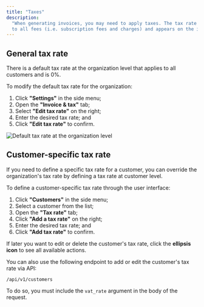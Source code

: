 ```yaml
---
title: "Taxes"
description:
  "When generating invoices, you may need to apply taxes. The tax rate applies
  to all fees (i.e. subscription fees and charges) and appears on the invoices."
---
```


## General tax rate[](#general-tax-rate "Direct link to heading")

There is a default tax rate at the organization level that applies to all
customers and is 0%.

To modify the default tax rate for the organization:

1. Click **"Settings"** in the side menu;
2. Open the **"Invoice & tax"** tab;
3. Select **"Edit tax rate"** on the right;
4. Enter the desired tax rate; and
5. Click **"Edit tax rate"** to confirm.

![Default tax rate at the organization level](/invoicing/images/organization-tax-rate-4cfe52c7e974b6c3c73903f596f797ef.png)

## Customer-specific tax rate[](#customer-specific-tax-rate "Direct link to heading")

If you need to define a specific tax rate for a customer, you can override the
organization's tax rate by defining a tax rate at customer level.

To define a customer-specific tax rate through the user interface:

1. Click **"Customers"** in the side menu;
2. Select a customer from the list;
3. Open the **"Tax rate"** tab;
4. Click **"Add a tax rate"** on the right;
5. Enter the desired tax rate; and
6. Click **"Add tax rate"** to confirm.

If later you want to edit or delete the customer's tax rate, click the
**ellipsis icon** to see all available actions.

You can also use the following endpoint to add or edit the customer's tax rate
via API:

```text POST
/api/v1/customers
```

To do so, you must include the `vat_rate` argument in the body of the request.
